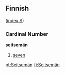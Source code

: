==Finnish==
([[Wiktionary:Finnish_index_s|index S]])

===Cardinal Number===
'''seitsemän'''
#[[seven]]

[[pt:Seitsemän]]
[[fi:Seitsemän]]